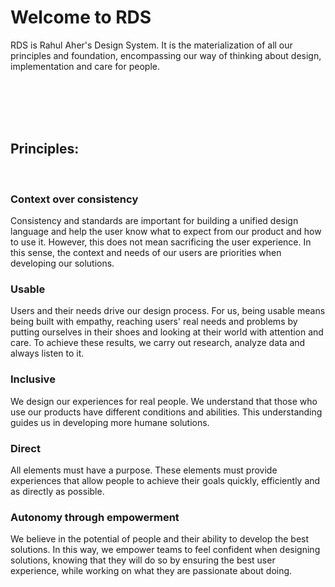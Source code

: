 <Meta title="Foundation/Principles" />

# Welcome to RDS

RDS is Rahul Aher's Design System. It is the materialization of all our principles and foundation, encompassing our way of thinking about design, implementation and care for people.

<br />
<br />
<br />
<br />

## Principles:
<br />

<div style={{display: 'grid', gridTemplateColumns: '1fr 1fr', columnGap: '64px', rowGap: '64px'}}>
<div>
<h3>Context over consistency</h3>
Consistency and standards are important for building a unified design language and help the user know what to expect from our product and how to use it. However, this does not mean sacrificing the user experience. In this sense, the context and needs of our users are priorities when developing our solutions.
</div>


<div>
<h3>Usable</h3>
Users and their needs drive our design process. For us, being usable means being built with empathy, reaching users' real needs and problems by putting ourselves in their shoes and looking at their world with attention and care. To achieve these results, we carry out research, analyze data and always listen to it.
</div>

<div>
<h3>Inclusive</h3>
We design our experiences for real people. We understand that those who use our products have different conditions and abilities. This understanding guides us in developing more humane solutions.
</div>


<div>
<h3>Direct</h3>
All elements must have a purpose. These elements must provide experiences that allow people to achieve their goals quickly, efficiently and as directly as possible.
</div>


<div>
<h3>Autonomy through empowerment</h3>
We believe in the potential of people and their ability to develop the best solutions. In this way, we empower teams to feel confident when designing solutions, knowing that they will do so by ensuring the best user experience, while working on what they are passionate about doing.
</div>
</div>
